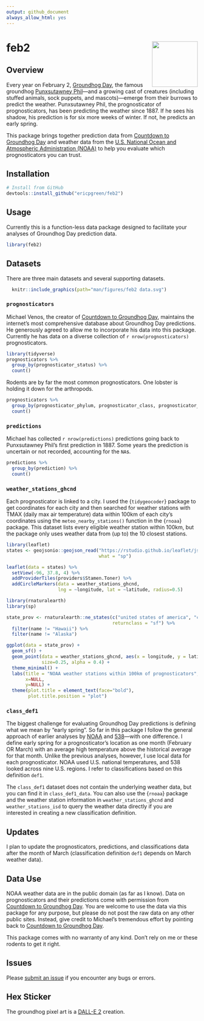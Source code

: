 ```yaml
---
output: github_document
always_allow_html: yes
---
```


<!-- README.md is generated from README.Rmd -->

# feb2 <img src="man/figures/hex.png" align="right" alt="" width="120" />

## Overview

Every year on February 2, [Groundhog Day](https://en.wikipedia.org/wiki/Groundhog_Day), the famous groundhog [Punxsutawney Phil](https://en.wikipedia.org/wiki/Punxsutawney_Phil)—and a growing cast of creatures (including stuffed animals, sock puppets, and mascots)—emerge from their burrows to predict the weather. Punxsutawney Phil, the prognosticator of prognosticators, has been predicting the weather since 1887. If he sees his shadow, his prediction is for six more weeks of winter. If not, he predicts an early spring. 

This package brings together prediction data from [Countdown to Groundhog Day](https://countdowntogroundhogday.com/) and weather data from the [U.S. National Ocean and Atmospheric Administration (NOAA)](https://www.noaa.gov/) to help you evaluate which prognosticators you can trust. 

## Installation

```r
# Install from GitHub
devtools::install_github("ericpgreen/feb2")
```

## Usage

Currently this is a function-less data package designed to facilitate your analyses of Groundhog Day prediction data. 

```r
library(feb2)
```


## Datasets

There are three main datasets and several supporting datasets.

```r
  knitr::include_graphics(path="man/figures/feb2 data.svg")
```

### `prognosticators`

Michael Venos, the creator of [Countdown to Groundhog Day](https://countdowntogroundhogday.com/), maintains the internet's most comprehensive database about Groundhog Day predictions. He generously agreed to allow me to incorporate his data into this package. Currently he has data on a diverse collection of `r nrow(prognosticators)` prognosticators. 

```r
library(tidyverse)
prognosticators %>%
  group_by(prognosticator_status) %>%
  count()
```

Rodents are by far the most common prognosticators. One lobster is holding it down for the arthropods.

```r
prognosticators %>%
  group_by(prognosticator_phylum, prognosticator_class, prognosticator_order) %>%
  count()
```

### `predictions`

Michael has collected `r nrow(predictions)` predictions going back to Punxsutawney Phil's first prediction in 1887. Some years the prediction is uncertain or not recorded, accounting for the `NA`s.

```r
predictions %>%
  group_by(prediction) %>%
  count()
```

### `weather_stations_ghcnd`

Each prognosticator is linked to a city. I used the {`tidygeocoder`} package to get coordinates for each city and then searched for weather stations with TMAX (daily max air temperature) data within 100km of each city's coordinates using the `meteo_nearby_stations()` function in the {`rnoaa`} package. This dataset lists every eligible weather station within 100km, but the package only uses weather data from (up to) the 10 closest stations.

```r
library(leaflet)
states <- geojsonio::geojson_read("https://rstudio.github.io/leaflet/json/us-states.geojson", 
                                  what = "sp")

leaflet(data = states) %>%
  setView(-96, 37.8, 4) %>%
  addProviderTiles(providers$Stamen.Toner) %>%
  addCircleMarkers(data = weather_stations_ghcnd,
                   lng = ~longitude, lat = ~latitude, radius=0.5)
```

```r
library(rnaturalearth)
library(sp)

state_prov <- rnaturalearth::ne_states(c("united states of america", "canada"),
                                       returnclass = "sf") %>%
  filter(name != "Hawaii") %>%
  filter(name != "Alaska")

ggplot(data = state_prov) + 
  geom_sf() +
  geom_point(data = weather_stations_ghcnd, aes(x = longitude, y = latitude),
             size=0.25, alpha = 0.4) +
  theme_minimal() +
  labs(title = "NOAA weather stations within 100km of prognosticators",
       x=NULL,
       y=NULL) +
  theme(plot.title = element_text(face="bold"),
        plot.title.position = "plot")
```



### `class_def1`

The biggest challenge for evaluating Groundhog Day predictions is defining what we mean by "early spring". So far in this package I follow the general approach of earlier analyses by [NOAA](https://www.ncei.noaa.gov/news/groundhog-day-forecasts-and-climate-history) and [538](https://fivethirtyeight.com/features/groundhogs-do-not-make-good-meteorologists/)—with one difference. I define early spring for a prognosticator's location as one month (February OR March) with an average high temperature above the historical average for that month. Unlike the previous analyses, however, I use local data for each prognosticator. NOAA used U.S. national temperatures, and 538 looked across nine U.S. regions. I refer to classifications based on this definition `def1`. 

The `class_def1` dataset does not contain the underlying weather data, but you can find it in `class_def1_data`. You can also use the {`rnoaa`} package and the weather station information in `weather_stations_ghcnd` and `weather_stations_isd` to query the weather data directly if you are interested in creating a new classification definition.

## Updates

I plan to update the prognosticators, predictions, and classifications data after the month of March (classification definition `def1` depends on March weather data).

## Data Use

NOAA weather data are in the public domain (as far as I know). Data on prognosticators and their predictions come with permission from [Countdown to Groundhog Day](https://countdowntogroundhogday.com/). You are welcome to use the data via this package for any purpose, but please do not post the raw data on any other public sites. Instead, give credit to Michael's tremendous effort by pointing back to [Countdown to Groundhog Day](https://countdowntogroundhogday.com/).

This package comes with no warranty of any kind. Don't rely on me or these rodents to get it right.

## Issues

Please [submit an issue](https://github.com/ericpgreen/feb2/issues) if you encounter any bugs or errors.

## Hex Sticker

The groundhog pixel art is a [DALL-E 2](https://openai.com/dall-e-2/) creation.
